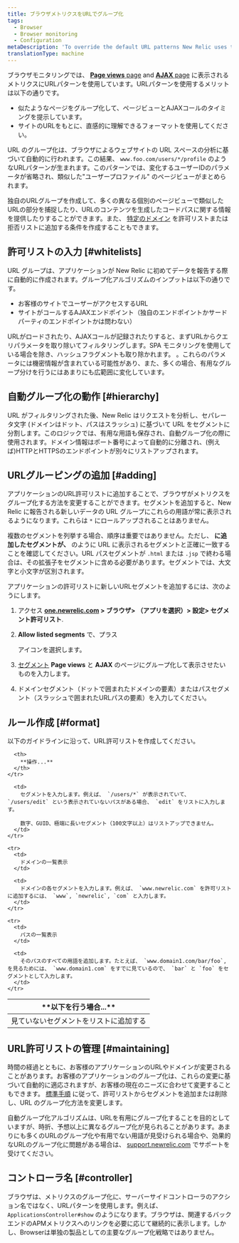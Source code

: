 ```yaml
---
title: ブラウザメトリクスをURLでグループ化
tags:
  - Browser
  - Browser monitoring
  - Configuration
metaDescription: 'To override the default URL patterns New Relic uses to group metrics, add URLs to your allow list in browser monitoring settings.'
translationType: machine
---
```


ブラウザモニタリングでは、 [**Page views** page](/docs/browser/new-relic-browser/additional-standard-features/page-views-insights-your-sites-popularity) and [**AJAX** page](/docs/browser/new-relic-browser/browser-pro-features/ajax-dashboard-identifying-time-consuming-calls) に表示されるメトリクスにURLパターンを使用しています。URLパターンを使用するメリットは以下の通りです。

* 似たようなページをグループ化して、ページビューとAJAXコールのタイミングを提示しています。
* サイトのURLをもとに、直感的に理解できるフォーマットを使用してください。

URL のグループ化は、ブラウザによるウェブサイトの URL スペースの分析に基づいて自動的に行われます。この結果、 `www.foo.com/users/*/profile` のようなURLパターンが生まれます。このパターンでは、変化するユーザーIDのパラメータが省略され、類似した"ユーザープロファイル" のページビューがまとめられます。

独自のURLグループを作成して、多くの異なる個別のページビューで類似したURLの部分を捕捉したり、URLのコンテンツを生成したコードパスに関する情報を提供したりすることができます。また、 [特定のドメイン](/docs/browser/new-relic-browser/installation-configuration/monitor-or-block-specific-domains) を許可リストまたは拒否リストに追加する条件を作成することもできます。

## 許可リストの入力 [#whitelists]

URL グループは、アプリケーションが New Relic に初めてデータを報告する際に自動的に作成されます。グループ化アルゴリズムのインプットは以下の通りです。

* お客様のサイトでユーザーがアクセスするURL
* サイトがコールするAJAXエンドポイント（独自のエンドポイントかサードパーティのエンドポイントかは問わない）

URLがロードされたり、AJAXコールが記録されたりすると、まずURLからクエリパラメータを取り除いてフィルタリングします。SPA モニタリングを使用している場合を除き、ハッシュフラグメントも取り除かれます。 [](/docs/browser/single-page-app-monitoring/use-spa-data/understand-spa-data-collection)。これらのパラメータには機密情報が含まれている可能性があり、また、多くの場合、有用なグループ分けを行うにはあまりにも広範囲に変化しています。

## 自動グループ化の動作 [#hierarchy]

URL がフィルタリングされた後、New Relic はリクエストを分析し、セパレータ文字 (ドメインはドット、パスはスラッシュ) に基づいて URL をセグメントに分割します。このロジックでは、有用な用語も保存され、自動グループ化の際に使用されます。ドメイン情報はポート番号によって自動的に分離され、(例えば)HTTPとHTTPSのエンドポイントが別々にリストアップされます。

## URLグルーピングの追加 [#adding]

アプリケーションのURL許可リストに追加することで、ブラウザがメトリクスをグループ化する方法を変更することができます。セグメントを追加すると、New Relic に報告される新しいデータの URL グループにこれらの用語が常に表示されるようになります。これらは `*` にロールアップされることはありません。

複数のセグメントを列挙する場合、順序は重要ではありません。ただし、 **に追加したセグメントが、** のように URL に表示されるセグメントと正確に一致することを確認してください。URL パスセグメントが `.html` または `.jsp` で終わる場合は、その拡張子をセグメントに含める必要があります。セグメントでは、大文字と小文字が区別されます。

アプリケーションの許可リストに新しいURLセグメントを追加するには、次のようにします。

1. アクセス **[one.newrelic.com](https://one.newrelic.com) > ブラウザ> （アプリを選択）> 設定> セグメント許可リスト**.

2. **Allow listed segments** で、プラス

   <Icon name="fe-plus-circle"/>

   アイコンを選択します。

3. [セグメント](#format) **Page views** と **AJAX** のページにグループ化して表示させたいものを入力します。

4. ドメインセグメント（ドットで囲まれたドメインの要素）またはパスセグメント（スラッシュで囲まれたURLパスの要素）を入力してください。

## ルール作成 [#format]

以下のガイドラインに沿って、URL許可リストを作成してください。

<table>
  <thead>
    <tr id="segments">
      <th width={200}>
        **以下を行う場合...**
      </th>

      <th>
        **操作...**
      </th>
    </tr>
  </thead>

  <tbody>
    <tr>
      <td>
        見ていないセグメントをリストに追加する
      </td>

      <td>
        セグメントを入力します。例えば、 `/users/*` が表示されていて、 `/users/edit` という表示されていないパスがある場合、 `edit` をリストに入力します。

        数字、GUID、極端に長いセグメント（100文字以上）はリストアップできません。
      </td>
    </tr>

    <tr>
      <td>
        ドメインの一覧表示
      </td>

      <td>
        ドメインの各セグメントを入力します。例えば、 `www.newrelic.com` を許可リストに追加するには、 `www`, `newrelic`, `com` と入力します。
      </td>
    </tr>

    <tr>
      <td>
        パスの一覧表示
      </td>

      <td>
        そのパスのすべての用語を追加します。たとえば、 `www.domain1.com/bar/foo`,を見るためには、 `www.domain1.com` をすでに見ているので、 `bar` と `foo` をセグメントとして入力します。
      </td>
    </tr>
  </tbody>
</table>

## URL許可リストの管理 [#maintaining]

時間の経過とともに、お客様のアプリケーションのURLやドメインが変更されることがあります。お客様のアプリケーションのグループ化は、これらの変更に基づいて自動的に適応されますが、お客様の現在のニーズに合わせて変更することもできます。 [標準手順](#adding) に従って、許可リストからセグメントを追加または削除し、URL のグループ化方法を変更します。

自動グループ化アルゴリズムは、URLを有用にグループ化することを目的としていますが、時折、予想以上に異なるグループ化が見られることがあります。あまりにも多くのURLのグループ化や有用でない用語が見受けられる場合や、効果的なURLのグループ化に問題がある場合は、 [support.newrelic.com](https://support.newrelic.com/home) でサポートを受けてください。

## コントローラ名 [#controller]

ブラウザは、メトリクスのグループ化に、サーバーサイドコントローラのアクション名ではなく、URLパターンを使用します。例えば、 `ApplicationsController#show` のようになります。ブラウザは、関連するバックエンドのAPMメトリクスへのリンクを必要に応じて継続的に表示します。しかし、Browserは単独の製品としての主要なグループ化戦略ではありません。
